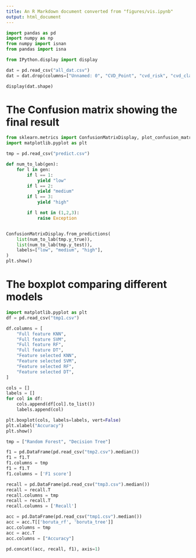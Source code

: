 ```yaml
---
title: An R Markdown document converted from "figures/vis.ipynb"
output: html_document
---
```


```python
import pandas as pd
import numpy as np
from numpy import isnan
from pandas import isna

from IPython.display import display

dat = pd.read_csv("all_dat.csv")
dat = dat.drop(columns=["Unnamed: 0", "CVD_Point", "cvd_risk", "cvd_class"])

display(dat.shape)
```

# The Confusion matrix showing the final result

```python
from sklearn.metrics import ConfusionMatrixDisplay, plot_confusion_matrix
import matplotlib.pyplot as plt

tmp = pd.read_csv("predict.csv")

def num_to_lab(gen):
    for l in gen:
        if l == 1:
            yield "low"
        if l == 2:
            yield "medium"
        if l == 3:
            yield "high"

        if l not in (1,2,3):
            raise Exception


ConfusionMatrixDisplay.from_predictions(
    list(num_to_lab(tmp.y_true)),
    list(num_to_lab(tmp.y_test)),
    labels=["low", "medium", "high"],
)
plt.show()
```

# The boxplot comparing different models

```python
import matplotlib.pyplot as plt
df = pd.read_csv("tmp1.csv")

df.columns = [
    "Full feature KNN",
    "Full feature SVM",
    "Full feature RF",
    "Full feature DT",
    "Feature selected KNN",
    "Feature selected SVM",
    "Feature selected RF",
    "Feature selected DT",
]

cols = []
labels = []
for col in df:
    cols.append(df[col].to_list())
    labels.append(col)

plt.boxplot(cols, labels=labels, vert=False)
plt.xlabel("Accuracy")
plt.show()

tmp = ["Random Forest", "Decision Tree"]

f1 = pd.DataFrame(pd.read_csv("tmp2.csv").median())
f1 = f1.T
f1.columns = tmp
f1 = f1.T
f1.columns = ['F1 score']

recall = pd.DataFrame(pd.read_csv("tmp3.csv").median())
recall = recall.T
recall.columns = tmp
recall = recall.T
recall.columns = ['Recall']

acc = pd.DataFrame(pd.read_csv("tmp1.csv").median())
acc = acc.T[['boruta_rf', 'boruta_tree']]
acc.columns = tmp
acc = acc.T
acc.columns = ["Accuracy"]

pd.concat((acc, recall, f1), axis=1)
```

